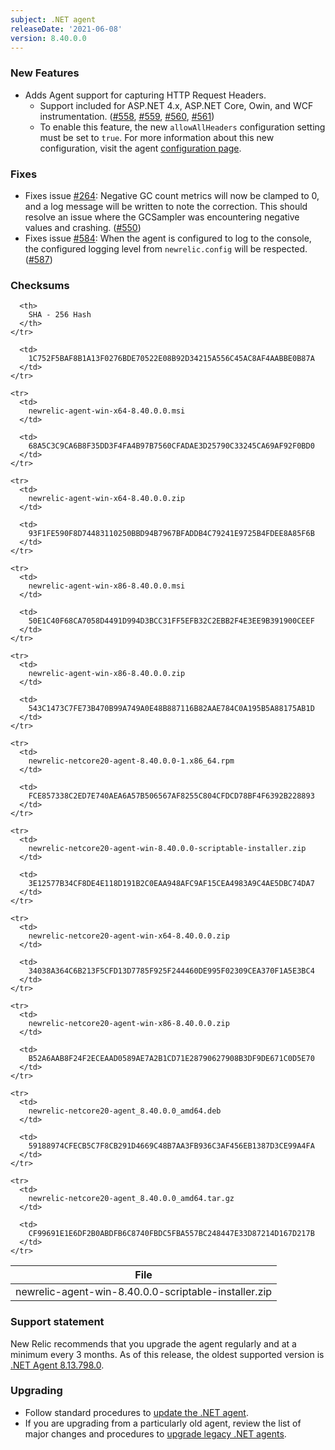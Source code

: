 ```yaml
---
subject: .NET agent
releaseDate: '2021-06-08'
version: 8.40.0.0
---
```


### New Features

* Adds Agent support for capturing HTTP Request Headers.
  * Support included for ASP.NET 4.x, ASP.NET Core, Owin, and WCF instrumentation. ([#558](https://github.com/newrelic/newrelic-dotnet-agent/issues/558), [#559](https://github.com/newrelic/newrelic-dotnet-agent/issues/559), [#560](https://github.com/newrelic/newrelic-dotnet-agent/issues/560), [#561](https://github.com/newrelic/newrelic-dotnet-agent/issues/561))
  * To enable this feature, the new `allowAllHeaders` configuration setting must be set to `true`. For more information about this new configuration, visit the agent [configuration page](/docs/agents/net-agent/configuration/net-agent-configuration/#capture_http_request_headers).

### Fixes

* Fixes issue [#264](https://github.com/newrelic/newrelic-dotnet-agent/issues/264): Negative GC count metrics will now be clamped to 0, and a log message will be written to note the correction. This should resolve an issue where the GCSampler was encountering negative values and crashing. ([#550](https://github.com/newrelic/newrelic-dotnet-agent/pull/550))
* Fixes issue [#584](https://github.com/newrelic/newrelic-dotnet-agent/issues/584): When the agent is configured to log to the console, the configured logging level from `newrelic.config` will be respected. ([#587](https://github.com/newrelic/newrelic-dotnet-agent/pull/587))

### Checksums

<table>
  <thead>
    <tr>
      <th>
        File
      </th>

      <th>
        SHA - 256 Hash
      </th>
    </tr>
  </thead>

  <tbody>
    <tr>
      <td>
        newrelic-agent-win-8.40.0.0-scriptable-installer.zip
      </td>

      <td>
        1C752F5BAF8B1A13F0276BDE70522E08B92D34215A556C45AC8AF4AABBE0B87A
      </td>
    </tr>

    <tr>
      <td>
        newrelic-agent-win-x64-8.40.0.0.msi
      </td>

      <td>
        68A5C3C9CA6B8F35DD3F4FA4B97B7560CFADAE3D25790C33245CA69AF92F0BD0
      </td>
    </tr>

    <tr>
      <td>
        newrelic-agent-win-x64-8.40.0.0.zip
      </td>

      <td>
        93F1FE590F8D74483110250BBD94B7967BFADDB4C79241E9725B4FDEE8A85F6B
      </td>
    </tr>

    <tr>
      <td>
        newrelic-agent-win-x86-8.40.0.0.msi
      </td>

      <td>
        50E1C40F68CA7058D4491D994D3BCC31FF5EFB32C2EBB2F4E3EE9B391900CEEF
      </td>
    </tr>

    <tr>
      <td>
        newrelic-agent-win-x86-8.40.0.0.zip
      </td>

      <td>
        543C1473C7FE73B470B99A749A0E48B887116B82AAE784C0A195B5A88175AB1D
      </td>
    </tr>

    <tr>
      <td>
        newrelic-netcore20-agent-8.40.0.0-1.x86_64.rpm
      </td>

      <td>
        FCE857338C2ED7E740AEA6A57B506567AF8255C804CFDCD78BF4F6392B228893
      </td>
    </tr>

    <tr>
      <td>
        newrelic-netcore20-agent-win-8.40.0.0-scriptable-installer.zip
      </td>

      <td>
        3E12577B34CF8DE4E118D191B2C0EAA948AFC9AF15CEA4983A9C4AE5DBC74DA7
      </td>
    </tr>

    <tr>
      <td>
        newrelic-netcore20-agent-win-x64-8.40.0.0.zip
      </td>

      <td>
        34038A364C6B213F5CFD13D7785F925F244460DE995F02309CEA370F1A5E3BC4
      </td>
    </tr>

    <tr>
      <td>
        newrelic-netcore20-agent-win-x86-8.40.0.0.zip
      </td>

      <td>
        B52A6AAB8F24F2ECEAAD0589AE7A2B1CD71E28790627908B3DF9DE671C0D5E70
      </td>
    </tr>

    <tr>
      <td>
        newrelic-netcore20-agent_8.40.0.0_amd64.deb
      </td>

      <td>
        59188974CFECB5C7F8CB291D4669C48B7AA3FB936C3AF456EB1387D3CE99A4FA
      </td>
    </tr>

    <tr>
      <td>
        newrelic-netcore20-agent_8.40.0.0_amd64.tar.gz
      </td>

      <td>
        CF99691E1E6DF2B0ABDFB6C8740FBDC5FBA557BC248447E33D87214D167D217B
      </td>
    </tr>
  </tbody>
</table>

### Support statement

New Relic recommends that you upgrade the agent regularly and at a minimum every 3 months. As of this release, the oldest supported version is [.NET Agent 8.13.798.0](/docs/release-notes/agent-release-notes/net-release-notes/net-agent-8137980).

### Upgrading

* Follow standard procedures to [update the .NET agent](/docs/agents/net-agent/installation-configuration/update-net-agent).
* If you are upgrading from a particularly old agent, review the list of major changes and procedures to [upgrade legacy .NET agents](/docs/agents/net-agent/troubleshooting/upgrade-legacy-net-agents).
